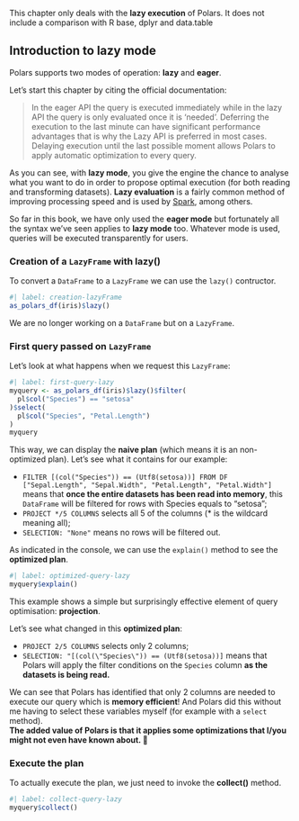 ::: {.callout-note}
This chapter only deals with the **lazy execution** of Polars. It does not include a comparison with R base, dplyr and data.table
:::

## Introduction to lazy mode

Polars supports two modes of operation: **lazy** and **eager**.

Let's start this chapter by citing the official documentation:

> In the eager API the query is executed immediately while in the lazy API the query is only evaluated once it is 'needed'. Deferring the execution to the last minute can have significant performance advantages that is why the Lazy API is preferred in most cases. Delaying execution until the last possible moment allows Polars to apply automatic optimization to every query.

As you can see, with **lazy mode**, you give the engine the chance to analyse what you want to do in order to propose optimal execution (for both reading and transforming datasets). **Lazy evaluation** is a fairly common method of improving processing speed and is used by [Spark](https://spark.apache.org/docs/latest/index.html), among others.

So far in this book, we have only used the **eager mode** but fortunately all the syntax we've seen applies to **lazy mode** too. Whatever mode is used, queries will be executed transparently for users.

### Creation of a `LazyFrame` with lazy()

To convert a `DataFrame` to a `LazyFrame` we can use the `lazy()` contructor.

```r
#| label: creation-lazyFrame
as_polars_df(iris)$lazy()
```
We are no longer working on a `DataFrame` but on a `LazyFrame`.  

### First query passed on `LazyFrame`

Let's look at what happens when we request this `LazyFrame`:

```r
#| label: first-query-lazy
myquery <- as_polars_df(iris)$lazy()$filter(
  pl$col("Species") == "setosa"
)$select(
  pl$col("Species", "Petal.Length")
)
myquery
```

This way, we can display the **naive plan** (which means it is an non-optimized plan). Let's see what it contains for our example:  

- `FILTER [(col("Species")) == (Utf8(setosa))] FROM DF ["Sepal.Length", "Sepal.Width", "Petal.Length", "Petal.Width"]` means that **once the entire datasets has been read into memory**, this `DataFrame` will be filtered for rows with Species equals to "setosa";   
- `PROJECT */5 COLUMNS` selects all 5 of the columns (* is the wildcard meaning all);  
- `SELECTION: "None"` means no rows will be filtered out.  

As indicated in the console, we can use the `explain()` method to see the **optimized plan**.

```r
#| label: optimized-query-lazy
myquery$explain()
```

This example shows a simple but surprisingly effective element of query optimisation: **projection**.   

Let's see what changed in this **optimized plan**:  

- `PROJECT 2/5 COLUMNS` selects only 2 columns;  
- `SELECTION: "[(col(\"Species\")) == (Utf8(setosa))]` means that Polars will apply the filter conditions on the `Species` column **as the datasets is being read.**  


We can see that Polars has identified that only 2 columns are needed to execute our query which is **memory efficient**! And Polars did this without me having to select these variables myself (for example with a `select` method).  
**The added value of Polars is that it applies some optimizations that I/you might not even have known about. 💪**

### Execute the plan

To actually execute the plan, we just need to invoke the **collect()** method. 

```r
#| label: collect-query-lazy
myquery$collect()
```